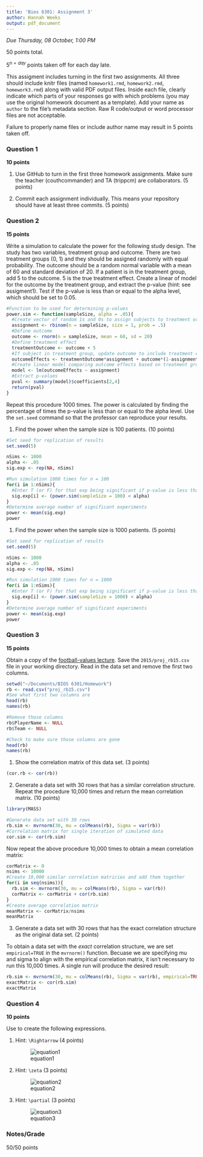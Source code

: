 ```yaml
---
title: 'Bios 6301: Assignment 3'
author: Hannah Weeks
output: pdf_document
---
```


*Due Thursday, 08 October, 1:00 PM*

50 points total.

$5^{n=day}$ points taken off for each day late.

This assigment includes turning in the first two assignments. All three should
include knitr files (named `homework1.rmd`, `homework2.rmd`, `homework3.rmd`)
along with valid PDF output files. Inside each file, clearly indicate which
parts of your responses go with which problems (you may use the original homework
document as a template). Add your name as `author` to the file's metadata section.
Raw R code/output or word processor files are not acceptable.

Failure to properly name files or include author name may result in 5 points taken off.

### Question 1 ###

**10 points**

1. Use GitHub to turn in the first three homework assignments. Make sure the teacher (couthcommander) and TA (trippcm) are collaborators. (5 points)

2. Commit each assignment individually.  This means your repository should have at least three commits. (5 points)

### Question 2 ###

**15 points**

Write a simulation to calculate the power for the following study
design.  The study has two variables, treatment group and outcome.
There are two treatment groups (0, 1) and they should be assigned
randomly with equal probability.  The outcome should be a random normal
variable with a mean of 60 and standard deviation of 20.  If a patient
is in the treatment group, add 5 to the outcome.  5 is the true
treatment effect.  Create a linear of model for the outcome by the
treatment group, and extract the p-value (hint: see assigment1).
Test if the p-value is less than or equal to the alpha level, which
should be set to 0.05.

```r
#Function to be used for determining p-values
power.sim <- function(sampleSize, alpha = .05){
  #Create vector of random 1s and 0s to assign subjects to treatment or control, respectively
  assignment <- rbinom(n = sampleSize, size = 1, prob = .5)
  #Define outcome
  outcome <- rnorm(n = sampleSize, mean = 60, sd = 20)
  #Define treatment effect
  treatmentOutcome <- outcome + 5
  #If subject in treatment group, update outcome to include treatment effect
  outcomeEffects <- treatmentOutcome*assignment + outcome*(1-assignment)
  #Create linear model comparing outcome effects based on treatment group
  model <- lm(outcomeEffects ~ assignment)
  #Extract p-values
  pval <- summary(model)$coefficients[2,4]
  return(pval)
}
```

Repeat this procedure 1000 times. The power is calculated by finding
the percentage of times the p-value is less than or equal to the alpha
level.  Use the `set.seed` command so that the professor can reproduce
your results.


1. Find the power when the sample size is 100 patients. (10 points)
```r
#Set seed for replication of results
set.seed(5)

nSims <- 1000
alpha <- .05
sig.exp <- rep(NA, nSims)

#Run simulation 1000 times for n = 100
for(i in 1:nSims){
  #Enter T (or F) for that exp being significant if p-value is less than alpha (or not)
  sig.exp[i] <- (power.sim(sampleSize = 100) < alpha)
}
#Determine average number of significant experiments
power <- mean(sig.exp)
power
```

1. Find the power when the sample size is 1000 patients. (5 points)
```r
#Set seed for replication of results
set.seed(5)

nSims <- 1000
alpha <- .05
sig.exp <- rep(NA, nSims)

#Run simulation 1000 times for n = 1000
for(i in 1:nSims){
  #Enter T (or F) for that exp being significant if p-value is less than alpha (or not)
  sig.exp[i] <- (power.sim(sampleSize = 1000) < alpha)
}
#Determine average number of significant experiments
power <- mean(sig.exp)
power
```

### Question 3 ###

**15 points**

Obtain a copy of the [football-values lecture](https://github.com/couthcommander/football-values).
Save the `2015/proj_rb15.csv` file in your working directory.  Read
in the data set and remove the first two columns.

```r
setwd("~/Documents/BIOS 6301/Homework")
rb <- read.csv("proj_rb15.csv")
#See what first two columns are
head(rb)
names(rb)

#Remove those columns
rb$PlayerName <- NULL
rb$Team <- NULL

#Check to make sure those columns are gone
head(rb)
names(rb)
```


1. Show the correlation matrix of this data set. (3 points)
```r
(cor.rb <- cor(rb))
```


2. Generate a data set with 30 rows that has a similar correlation
structure.  Repeat the procedure 10,000 times and return the mean
correlation matrix. (10 points)

```r
library(MASS)

#Generate data set with 30 rows
rb.sim <- mvrnorm(30, mu = colMeans(rb), Sigma = var(rb))
#Correlation matrix for single iteration of simulated data
cor.sim <- cor(rb.sim)
```  

Now repeat the above procedure 10,000 times to obtain a mean correlation matrix:
```r
corMatrix <- 0
nsims <- 10000
#Create 10,000 similar correlation matricies and add them together
for(i in seq(nsims)){
  rb.sim <- mvrnorm(30, mu = colMeans(rb), Sigma = var(rb))
  corMatrix <- corMatrix + cor(rb.sim)
}
#Create average correlation matrix
meanMatrix <- corMatrix/nsims
meanMatrix
```


3. Generate a data set with 30 rows that has the exact correlation
structure as the original data set. (2 points)

To obtain a data set with the *exact* correlation structure, we are set `empirical=TRUE` in the `mvrnorm()` function. Becuase we are specifying mu and sigma to align with the empirical correlation matrix, it isn't necessary to run this 10,000 times. A single run will produce the desired result:
```r
rb.sim <- mvrnorm(30, mu = colMeans(rb), Sigma = var(rb), empirical=TRUE)
exactMatrix <- cor(rb.sim)
exactMatrix
```



### Question 4 ###

**10 points**

Use \LaTeX to create the following expressions.

1. Hint: `\Rightarrow` (4 points)

    ![equation1](eq1.png)

\huge
\begin{align*}
P(B)&=\sum_{j}P(B|A_{j})P(A_{j}),\\
&\Rightarrow P(A_{i}|B)=\frac{P(B|A_{i})P(A_{i})}{\sum_{j}P(B|A_{j})P(A_{j})}\\
\end{align*}


2. Hint: `\zeta` (3 points)

    ![equation2](eq2.png)

\huge
\begin{equation*}    
\hat{f}(\zeta) = \int_{-\infty}^{\infty} f(x)e^{-2\pi ix \zeta}dx
\end{equation*}

3. Hint: `\partial` (3 points)

    ![equation3](eq3.png)
    
\huge
\begin{equation*}
\textbf{J} = \frac{d\textbf{f}}{d\textbf{x}} = 
\left[\frac{\partial \textbf{f}}{\partial{x_{1}}} \cdots \frac{\partial \textbf{f}}{\partial{x_{n}}}\right] = 
\left[ \begin{matrix} \frac{\partial {f_{1}}}{\partial{x_{1}}} \cdots \frac{\partial {f_{1}}}{\partial{x_{n}}} \\
\vdots \hfil \ddots \hfil \vdots \\
\frac{\partial {f_{m}}}{\partial{x_{1}}} \cdots \frac{\partial {f_{m}}}{\partial{x_{n}}} \end{matrix} \right]
\end{equation*}


### Notes/Grade
50/50 points